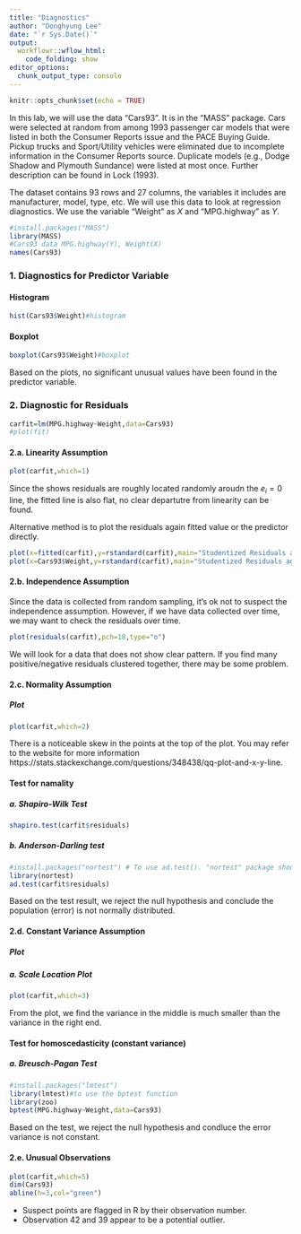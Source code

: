 ```yaml
---
title: "Diagnostics"
author: "Donghyung Lee"
date: "`r Sys.Date()`"
output: 
  workflowr::wflow_html:
    code_folding: show
editor_options:
  chunk_output_type: console
---
```


```r
knitr::opts_chunk$set(echo = TRUE)
```

In this lab, we will use the data "Cars93". It is in the "MASS" package. Cars were selected at random from among 1993 passenger car models that were listed in both the Consumer Reports issue and the PACE Buying Guide. Pickup trucks and Sport/Utility vehicles were eliminated due to incomplete information in the Consumer Reports source. Duplicate models (e.g., Dodge Shadow and Plymouth Sundance) were listed at most once. Further description can be found in Lock (1993).

The dataset contains 93 rows and 27 columns, the variables it includes are manufacturer, model, type, etc. We will use this data to look at regression diagnostics. We use the variable "Weight" as $X$ and "MPG.highway" as $Y$.
```r
#install.packages("MASS")
library(MASS)
#Cars93 data MPG.highway(Y), Weight(X)
names(Cars93)
```

### 1. Diagnostics for Predictor Variable
#### Histogram
```r
hist(Cars93$Weight)#histogram
```

#### Boxplot
```r
boxplot(Cars93$Weight)#boxplot
```
Based on the plots, no significant unusual values have been found in the predictor variable.

### 2. Diagnostic for Residuals
```r
carfit=lm(MPG.highway~Weight,data=Cars93)
#plot(fit)
```

#### 2.a. Linearity Assumption
```r
plot(carfit,which=1)
```

Since the shows residuals are roughly located randomly aroudn the $e_i=0$ line, the fitted line is also flat, no clear departutre from linearity can be found. 

Alternative method is to plot the residuals again fitted value or the predictor directly.
```r
plot(x=fitted(carfit),y=rstandard(carfit),main="Studentized Residuals against Fitted Value")
plot(x=Cars93$Weight,y=rstandard(carfit),main="Studentized Residuals against Predictor")
```

#### 2.b. Independence Assumption
Since the data is collected from random sampling, it's ok not to suspect the independence assumption. However, if we have data collected over time, we may want to check the residuals over time. 
```r
plot(residuals(carfit),pch=18,type="o")
```

We will look for a data that does not show clear pattern. If you find many positive/negative residuals clustered together, there may be some problem. 

#### 2.c. Normality Assumption
##### Plot
```r
plot(carfit,which=2)
```

There is a noticeable skew in the points at the top of the plot. You may refer to the website for more information https://stats.stackexchange.com/questions/348438/qq-plot-and-x-y-line.


#### Test for namality
##### a. Shapiro-Wilk Test
```r
shapiro.test(carfit$residuals)
```

##### b. Anderson-Darling test
```r
#install.packages("nortest") # To use ad.test(). "nortest" package should be installed.
library(nortest)
ad.test(carfit$residuals)
```

Based on the test result, we reject the null hypothesis and conclude the population (error) is not normally distributed.

#### 2.d. Constant Variance Assumption
##### Plot
##### a. Scale Location Plot
```r
plot(carfit,which=3)
```

From the plot, we find the variance in the middle is much smaller than the variance in
the right end.

#### Test for homoscedasticity (constant variance)
##### a. Breusch-Pagan Test
```r
#install.packages("lmtest")
library(lmtest)#to use the bptest function
library(zoo)
bptest(MPG.highway~Weight,data=Cars93)
```

Based on the test, we reject the null hypothesis and condluce the error variance is not constant. 

#### 2.e. Unusual Observations
```r
plot(carfit,which=5)
dim(Cars93)
abline(h=3,col="green")
```

* Suspect points are flagged in R by their observation number.
* Observation 42 and 39 appear to be a potential outlier.

